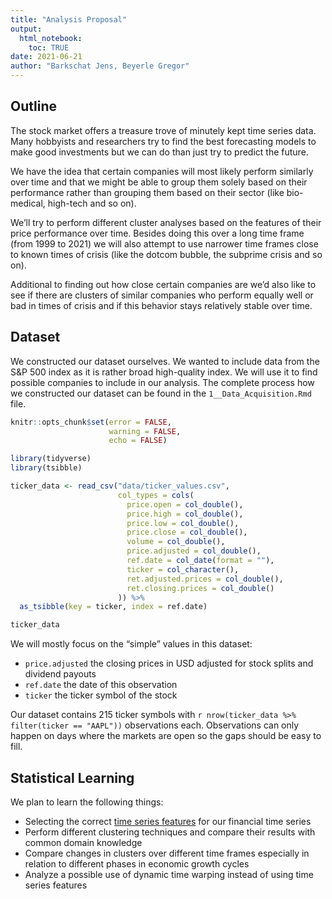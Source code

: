 ```yaml
---
title: "Analysis Proposal"
output:
  html_notebook:
    toc: TRUE
date: 2021-06-21
author: "Barkschat Jens, Beyerle Gregor"
---
```


## Outline

The stock market offers a treasure trove of minutely kept time series data. Many
hobbyists and researchers try to find the best forecasting models to make good
investments but we can do than just try to predict the future.

We have the idea that certain companies will most likely perform similarly over time
and that we might be able to group them solely based on their performance rather than
grouping them based on their sector (like bio-medical, high-tech and so on).

We'll try to perform different cluster analyses based on the features of their
price performance over time. Besides doing this over a long time frame
(from 1999 to 2021) we will also attempt to use narrower time frames close to known
times of crisis (like the dotcom bubble, the subprime crisis and so on).

Additional to finding out how close certain companies are we'd also like to see
if there are clusters of similar companies who perform equally well or bad in times
of crisis and if this behavior stays relatively stable over time.

## Dataset

We constructed our dataset ourselves. We wanted to include data from the S&P 500
index as it is rather broad high-quality index. We will use it to find possible
companies to include in our analysis. The complete process how we constructed our
dataset can be found in the `1__Data_Acquisition.Rmd` file.

```r
knitr::opts_chunk$set(error = FALSE,
                      warning = FALSE,
                      echo = FALSE)

library(tidyverse)
library(tsibble)
```


```r
ticker_data <- read_csv("data/ticker_values.csv",
                        col_types = cols(
                          price.open = col_double(),
                          price.high = col_double(),
                          price.low = col_double(),
                          price.close = col_double(),
                          volume = col_double(),
                          price.adjusted = col_double(),
                          ref.date = col_date(format = ""),
                          ticker = col_character(),
                          ret.adjusted.prices = col_double(),
                          ret.closing.prices = col_double()
                        )) %>%
  as_tsibble(key = ticker, index = ref.date)

ticker_data
```

We will mostly focus on the "simple" values in this dataset:

- `price.adjusted` the closing prices in USD adjusted for stock splits and dividend payouts
- `ref.date` the date of this observation
- `ticker` the ticker symbol of the stock

Our dataset contains 215 ticker symbols with `r nrow(ticker_data %>% filter(ticker == "AAPL"))`
observations each. Observations can only happen on days where the markets are open
so the gaps should be easy to fill.

## Statistical Learning

We plan to learn the following things:

- Selecting the correct [time series features](https://otexts.com/fpp3/features.html)
  for our financial time series
- Perform different clustering techniques and compare their results with common domain knowledge
- Compare changes in clusters over different time frames especially in relation to
  different phases in economic growth cycles
- Analyze a possible use of dynamic time warping instead of using time series features
